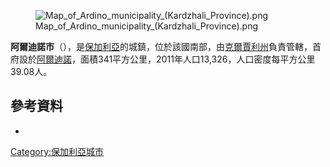 {{Coord|41|35|N|25|8|E|display=title}}

[[Image:Map_of_Ardino_municipality_(Kardzhali_Province).png|thumb]]

'''阿爾迪諾市'''（{{lang-bg|Ардино}}），是[[保加利亞|保加利亞]]的城鎮，位於該國南部，由[[克爾賈利州|克爾賈利州]]負責管轄，首府設於[[阿爾迪諾_(保加利亞)|阿爾迪諾]]，面積341平方公里，2011年人口13,326，人口密度每平方公里39.08人。

==參考資料==
*{{URL|http://www.Ardino.bg}}

{{Bulgaria-geo-stub}}
[[Category:保加利亞城市|Category:保加利亞城市]]